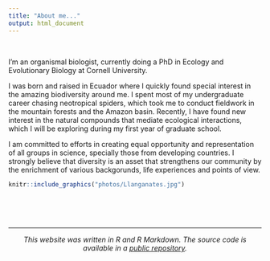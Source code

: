 ```yaml
---
title: "About me..."
output: html_document
---
```


<br>

I'm an organismal biologist, currently doing a PhD in Ecology and Evolutionary Biology at Cornell University.  

I was born and raised in Ecuador where I quickly found special interest in the amazing biodiversity around me. I spent most of my undergraduate career chasing neotropical spiders, which took me to conduct fieldwork in the mountain forests and the Amazon basin. Recently, I have found new interest in the natural compounds that mediate ecological interactions, which I will be exploring during my first year of graduate school.  

I am committed to efforts in creating equal opportunity and representation of all groups in science, specially those from developing countries. I strongly believe that diversity is an asset that strengthens our community by the enrichment of various backgorunds, life experiences and points of view. 


```r

knitr::include_graphics("photos/Llanganates.jpg") 

```

<br>
<br>
<br>

***
<center> _This website was written in R and R Markdown. The source code is available in a [public repository](https://github.com/jpj73/jpj73.github.io)._ </center>
